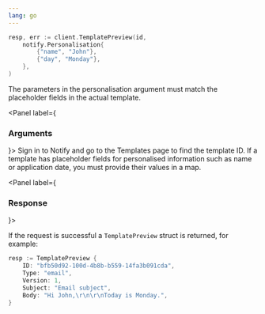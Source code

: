 ```yaml
---
lang: go
---
```


```go
resp, err := client.TemplatePreview(id, 
    notify.Personalisation{
		{"name", "John"},
		{"day", "Monday"},
	},
)
```
The parameters in the personalisation argument must match the placeholder fields in the actual template.

<Panel label={<H3 appearAs={H5}>Arguments</H3>}>
  <Parameters>
    <Parameter required name="id" kind="string">
      Sign in to Notify and go to the Templates page to find the template
      ID.
    </Parameter>
    <Parameter optional name="personalisation" kind="[]struct{ Key, Value string }">
      If a template has placeholder fields for personalised information such as
      name or application date, you must provide their values in a map.
    </Parameter>
  </Parameters>
</Panel>

<Panel label={<H3 appearAs={H5}>Response</H3>}>

If the request is successful a `TemplatePreview` struct is returned, for example:

```go
resp := TemplatePreview {
	ID: "bfb50d92-100d-4b8b-b559-14fa3b091cda",
	Type: "email",
	Version: 1,
	Subject: "Email subject",
	Body: "Hi John,\r\n\r\nToday is Monday.",
}
```

</Panel>
